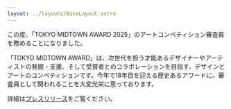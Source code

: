 ```yaml
---
layout: ../layouts/BaseLayout.astro
---
```



<Artwork id="arsdas" offset={-10} priorityLoad />
<Artwork id="clair" offset={12} />
<Artwork id="count" offset={-21} />
<Artwork id="dismantle" offset={5} />
<Artwork id="dragonrain" offset={-8} />
<Artwork id="holiness" offset={23} />
<Artwork id="moment" offset={-17} />
<Artwork id="overbillions" offset={9} />
<Artwork id="postoperative" offset={-3} />
<Artwork id="river" offset={20} />
<Artwork id="scalar8k" offset={-5} />
<Artwork id="triplet" offset={15} />

<TextBlock
  title="TOKYO MIDTOWN AWARD 2025 審査員を務めます"
  date="2025/03/19" offset={10}>
  この度、「TOKYO MIDTOWN AWARD 2025」のアートコンペティション審査員を務めることになりました。

  「TOKYO MIDTOWN AWARD」は、次世代を担う才能あるデザイナーやアーティストの発掘・支援、そして受賞者とのコラボレーションを目指す、デザインとアートのコンペティションです。今年で18年目を迎える歴史あるアワードに、審査員として関われることを大変光栄に思っております。

  詳細は[プレスリリース](https://prtimes.jp/main/html/rd/p/000000309.000027065.html)をご覧ください。
</TextBlock>
